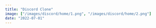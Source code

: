 ```yaml
---
title: "Discord Clone"
image: ["/images/discord/home/1.png", "/images/discord/home/2.png"]
date: "2022-07-01"
---
```


<Header
  title="Discord Clone"
  img="/images/discord/3.PNG"
  alt="Discord Picture"
/>
<Overview
  description="common:overview-discord-description"
  features="common:overview-discord-features"
  website=""
  repo="https://github.com/AguzzDev/discord-clone"
/>
<List
  tec={["NextJS", "GraphQL", "Nexus", "Prisma"]}
  lib={["Framer Motion", "Formik", "Yup", "TailwindCSS", "Headless UI"]}
  year="2022"
  client="common:own-project"
/>
<Galery
  imgs={[
    { path: "/images/discord/4.PNG", mobile: "false" },
    { path: "/images/discord/3.PNG", mobile: "false" },
    { path: "/images/discord/1.PNG", mobile: "false" },
    { path: "/images/discord/2.PNG", mobile: "false" },
    { path: "/images/discord/5.PNG", mobile: "false" },
    { path: "/images/discord/6.PNG", mobile: "false" },
  ]}
  alt="Discord Clone"
/>
